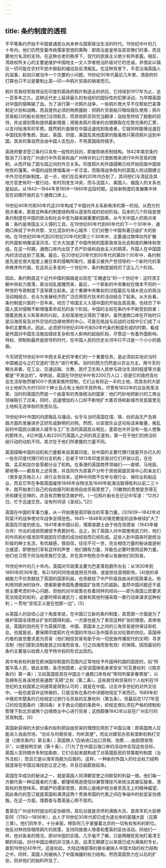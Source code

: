 ```yaml
---
---
---
```

title: 条约制度的透视
---



不平等条约开始于中国普通民众尚未参与国家政治生活的时代。19世纪中叶的几十年内，他们仍然受着传统儒家思想的熏陶：即政治是皇帝及其官僚们的事，而且要地方名流的支持。在这种古老的秩序下，现代的民族主义绝少有所表露。相反，清政权所关心的主要是维护中国地主—文人学者统治阶级对它的忠诚，并借此以镇压一切可能在农村平民中掀起的骚动及反清叛乱。在这种背景下，平息沿海英国人的滋事，起初只被当作一个次要的小问题。19世纪30年代最后几年里，清政府的打算也只不过是要制止英—印—中鸦片贸易的祸害而已。

鸦片贸易经常取得设在印度的英政府鸦片制造业的供应，它持续到1917年为止，达一百多年之久。这种近代史上延续最久的有组织的国际性的犯罪活动，为早期英国对中国的侵略输了血。为了进行第一次鸦片战争，一些鸦片商大亨不仅帮助巴麦尊制定计划和战略，而且提供必须的物质援助：把鸦片贸易船只租给舰队使用；鸦片贸易船只的船长给他们当领航员，而其他职员则充当翻译；自始至终给了殷勤的招待，并出谋划策和提供最新情报；用贩卖鸦片得来的白银换取在伦敦兑换的汇票，以支付陆海军的军费。既然鸦片能够在中国迅速找到吸食者，它就同样能够迅速在中国找到零售商，因此，英国、印度、美国及其他国家的贩毒商只需将鸦片运到中国，其余的事自然会由中国人去包办，不用英国政府插手。

英政府要求签订条约只具有一般性的目的，即废除纳贡制结构。1842年南京条约取消了只准在广州进行中外贸易和由广州特许的公行垄断商来进行中外贸易的限制，从而开始了国与国之间的外交关系。印度鸦片和外国侵略已经开始捣毁中国排他性的藩篱。中国的战败使烟毒进一步泛滥，而取得战争胜利的英国人则试图建立中外交往的新制度。这一点，他们在后来的20年内办到了，其间他们与清廷及其地方官吏有时一致行动，有时则发生冲突，而与法国人、美国人、俄国人的关系也是如此。从1842—1844年至1858—1860年这段时期，这些新制度的发展集中体现在初期开放的五个通商口岸上。

19世纪40年代和50年代这20年构成了中国对外关系新秩序的第一阶段。从西方的观点看来，那是这种条约制度结构得以逐渐形成的初创阶段。后来的几个阶段是使条约制度在中国的政治和社会中变为越来越重要的因素。从今天中国人的观点来看：条约是帝国主义入侵的工具。在19世纪60年代到90年代的下一个30年中，通商口岸成了中外共管、文化混杂的中心城市：它们对整个中国有着日益扩大的影响。在19世纪90年代到20世纪20年代的第三个30年中，主要通过商埠向外扩散的外国影响像滚滚洪流，它大大加速了中国传统的国家政体及社会制度的解体和改组。在这一时期，通商口岸内出现了资产阶级和自由主义的萌芽。外国人在中国国内的活动达到了高潮。最后，在20世纪20年代到50年代的第四个30年中，条约制度先是在很大程度上被日本的侵略所取代，接着又被共产党领导的一个新时代的革命秩序所代替。在这风云多变的一个世纪中，条约制度就经历了这么几个阶段。

因此，条约制度这个近代中国的插曲是出现在“王朝虚位”的一个世纪中：这时清王朝中央权力衰落，政治动乱接踵而来，最后，一个崭新的中央集权在根本不同的一种党的专政制度下逐渐建立起来。这个重建中央集权的过程最后与城乡民众的政治活动相结合，也与为发展经济而广泛应用现代技术的活动结合了起来。从大处看，条约制度兴衰的一百年来，经历了帝国主义入侵中国的开始及其高潮，也经历了中国人民对侵略不断增强革命反抗的各个阶段。中国的主权在条约中不断受到损害；随着民族主义和革命的兴起，主权渐渐地又得到了维护。虽然通商口岸在开始时只是沿海贸易及对外交往的边缘地带的中心，可是在挑战与应战的过程中它们成了斗争的主要焦点。因此，必须把19世纪40年代和50年代条约制度形成的时期，看成是外国对中国生活施加错综复杂和惊人影响的起始阶段，尽管这一有着外国影响、特权、控制和最终是掠夺的时代，在中国人民的历史长河中只不过是一个小小的插曲。

今天研究19世纪中叶中西关系史的学者们的一个重要任务，是必须如实地对当时中国被迫与之打交道的“西方”进行考察。当时的西方仍然是以农业为主，用今天的眼光来看，在工业、交通运输、文教、医疗卫生和人民参与政治生活的程度等方面都是“不发达的”。举例说，英国在19世纪中叶有2200万人口；但是它的政府及社会生活却依然被500个贵族家族所控制，它们占有将近一半的土地，而其余的大部分土地却为大约1300个绅士及占有土地的平民所有。尽管有1832年的议会改革法案，当时的英国仍然是一个由富有的贵族统治的国家：他们巧妙地把新兴的工商业领袖吸引了过来，同时，迅速增加的人口却不断地扩大着农场和新城市贫民窟里无土地和无选举权的贫民队伍。

19世纪中叶中国的内部叛乱与骚动，似乎与当时英国在煤、铁、纺织品生产及铁路方面的发展进步正好形成鲜明的对照。然而，以安居乐业这句俗话来衡量，叛乱前的中国民众跟进入城市与工厂生活的英国民众相比，差距也许并没有一般人想象的那样大。4亿中国人和2200万英国人之间的真正差别，第一在于他们的统治阶级行动的动机不同，其次在于他们所掌握的力量不同。

英国侵略中国的动机和力量都来自英属印度。驻中国的主要代理行就是开办已久的一些东印度代理行的分支机构；后者于1813年印度贸易对它们开放以后，在伦敦、孟买和加尔各答都分设了机构。在香港的英国商界领袖们——查顿、马地臣、颠地等——都具有上述背景，并且同作为其客户分布于其他英国贸易中心的亲友们（很多是苏格兰人）进行业务往来。这种中间商不仅参与银行业、保险业和船运业，而且它早在争取英国废除1846年谷物法及1849年航海法取得胜利以前二三十年，就开始发行自己的自由报刊和宣扬自由贸易思想了。[1]散商的思想是贪得无厌和肆无忌惮的，并且有宗教信念做护符。（一位鸦片船长在日记中写道：“12月2日。忙于迅速交货。没有时间读《圣经》。”[2]）

英国在中国的军事力量，从一开始便是英印联合的军事力量。[3]1839—1842年对阿富汗的战争使对华战争显得逊色。1845—1848年对锡克教徒的战争继续扩大了英国在印度的统治。1841年来中国以前，璞鼎查爵士由于他在信德省（1843年被合并）作出的成绩而被授予男爵封号。总之，到了英国人对中国使用武力时，他们的作风和价值准则早就因在印度的成功经验而已经形成。这些人到中国来时是统治阶级的绅士名流，有优越感，很自信，往往不可一世，完全相信力量的秘诀就是树立威望，即使他们享有这样的声誉：他们拥有力量，并能在必要时使用这种力量。他们也习惯于同当地贵族打交道，并在其中物色合作者以发展他们的贸易。

19世纪中叶的几十年内，英国对华政策主要为巴麦尊勋爵所左右：从1830年到1865年的36年里，有2/3的时间他或是担任外相，或是担任首相职务。[4]他的卓越能力不仅贡献给了英国的国家利益，也贡献给了中产阶级自由派的宪政事业。他利用同欧洲的协作，使奥斯曼帝国免遭俄国扩张势力的威胁。虽然中国问题还不是他主要考虑的中心问题，但他的对华政策也有着同样的倾向——即为英国公民要求宪法规定的权利，必要时得诉诸武力；或者和其他列强采取一致行动来谋求这种权利；一贯地“坚信正义是在他那一边”。[5]

从英国人的自信心这个角度来说，在中国订立新的条约制度，其意图一方面是为了维护英国全球商业扩张的既得利益，一方面也是为了表现这种扩张的理想。具体地说，英国的目的在于为英属印度、中国、英国本土之间的三角贸易提供保证和机会，也就是说，要保障印度鸦片在中国的市场以及中国茶丝对伦敦的供应。英国缔约者的直觉要求是为贸易（他们相信贸易有助于向一切民族传播现代的文明）寻求法制（他们感到法制是放之四海而皆准，行之四海而皆有效）的保障。因而最初的条约主要是以给商人授予特许权的形式出现的。

其中有些权利是在欧洲国际制度的范围内正常地给予外国缔约国的国民的，如“所属华英人民，彼此友睦，各住他国者，必受该国保佑身家安全”的互惠权利（《南京条约》第一条）；又如英国臣民在中国五个通商口岸有权“带同所属家眷寄居”，以及拥有在各该地贸易通商“无碍”之权（第二条）。这些居住和贸易的个人权利在19世纪的主权国家之间通常是得到认可的；就是在中国，过去许多世纪的对外交往中，一般也是容许这样做的，只是没有在条约中详细地规定下来而已。1689年的中俄尼布楚条约已经规定过旅行与贸易的互惠权利（第五条）。但最后在1727年签订的恰克图条约（第四条）关于商业问题的条款中，却规定商队须在严格的控制和管理下到北京或两个边境商业中心进行贸易；这倒颇像1842年以前在广州实行的贸易制度。[6]

英国新获得的大部分条约权利把自由贸易的理想应用到了中国沿海：即英国商人应能进入自由市场，“勿论与何商贸易，均听其便”，而反对跟官办贸易垄断机构打交道（《南京条约》第五条）；英国商人“应纳进口出口货税、饷费……由部颁发晓示”，以便按例交纳（第十条）。[7]为了在中国沿海口岸的活动中实现这些目标，英国人坚持搞许多附加条款，它们合起来就构成了对英国臣民的领事裁判制度（治外法权），而且它是以海军炮舰为后盾的。这样，一种新的外国人的社会权力结构就逐渐在中国沿海找到立足之地，并且日益膨胀起来。

英国在华成功的秘诀之一，就是英国人同清朝官吏之间默契的利益一致。他们每一方都代表一种征服者的力量，都懂得用道德信仰兼管理技巧来统治其被征服者。清政权的思想体系，即威严的儒家思想，其核心是维护统治者至高无上的精神威望。因此条约的签订就是英国和满清这两个贵族帝国的代表之间在争端中的权宜妥协措施。在这一方面，璞鼎查与耆英是心照不宣的。

耆英在广州谈判时提出的妥协纲领，其后台就是京师的满族大员、首席军机大臣穆彰阿（1782—1856年），此人于19世纪30年代即已成为道光帝的首辅大臣（见第三章）。他们同年岁，十分亲密。穆彰阿几乎掌握着北京的一切有权有利的职位。他反对林则徐根除鸦片的政策，支持同族旗人琦善和耆英的妥协活动。同他们一样，他对各省的情况，即对中国的实情，几乎毫不了解，只是两眼死死地盯着清王朝的利益。对付中国边境的非汉族人民，自清王朝建立以来就已成为满族的专长，直到19世纪40年代，还是如此。大陆边境部落的酋长被纳入中国大陆的权力结构之中，同样，英国人则被纳入了中国海疆的权力结构。然而英国势力在以后的扩张，则非他们的始料所及了。
